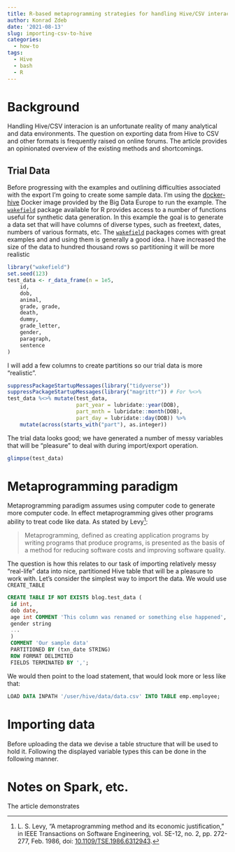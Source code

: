 ```yaml
---
title: R-based metaprogramming strategies for handling Hive/CSV interaction (Part I, imports)
author: Konrad Zdeb
date: '2021-08-13'
slug: importing-csv-to-hive
categories:
  - how-to
tags:
  - Hive
  - bash
  - R
---
```


# Background

Handling Hive/CSV interacion is an unfortunate reality of many analytical and data environments. The question on exporting data from Hive to CSV and other formats is frequently raised on online forums. The article provides an opinionated overview of the existing methods and shortcomings. 

## Trial Data

Before progressing with the examples and outlining difficulties associated with the export I'm going to create some sample data. I'm using the [docker-hive](https://github.com/big-data-europe/docker-hive) Docker image provided by the Big Data Europe to run the example. The [`wakefield`](https://github.com/trinker/wakefield) package available for R provides access to a number of functions useful for synthetic data generation. In this example the goal is to generate a data set that will have columns of diverse types, such as freetext, dates, numbers of various formats, etc. The [`wakefield`](https://github.com/trinker/wakefield) packages comes with great examples and and using them is generally a good idea. I have increased the size of the data to hundred thousand rows so partitioning it will be more realistic

```r
library("wakefield")
set.seed(123)
test_data <- r_data_frame(n = 1e5,
    id,
    dob,
    animal,
    grade, grade,
    death,
    dummy,
    grade_letter,
    gender,
    paragraph,
    sentence
)
```

I will add a few columns to create partitions so our trial data is more "realistic".

```r
suppressPackageStartupMessages(library("tidyverse"))
suppressPackageStartupMessages(library("magrittr")) # For %<>%
test_data %<>% mutate(test_data, 
                      part_year = lubridate::year(DOB),
                      part_mnth = lubridate::month(DOB),
                      part_day = lubridate::day(DOB)) %>%
    mutate(across(starts_with("part"), as.integer))
```


The trial data looks good; we have generated a number of messy variables that will be "pleasure" to deal with during import/export operation.

```r
glimpse(test_data)
```

# Metaprogramming paradigm

Metaprogramming paradigm assumes using computer code to generate more computer code. In effect metaprogramming gives other programs ability to treat code like data. As stated by Levy^[L. S. Levy, "A metaprogramming method and its economic justification," in IEEE Transactions on Software Engineering, vol. SE-12, no. 2, pp. 272-277, Feb. 1986, doi: [10.1109/TSE.1986.6312943](https://doi.org/10.1109/TSE.1986.6312943).]:

> Metaprogramming, defined as creating application programs by writing programs that produce programs, is presented as the basis of a method for reducing software costs and improving software quality.

The question is how this relates to our task of importing relatively messy "real-life" data into nice, partitioned Hive table that will be a pleasure to work with. Let's consider the simplest way to import the data. We would use `CREATE_TABLE`

```sql
CREATE TABLE IF NOT EXISTS blog.test_data (
 id int,
 dob date,
 age int COMMENT 'This column was renamed or something else happened',
 gender string
 ...
 )
 COMMENT 'Our sample data'
 PARTITIONED BY (txn_date STRING)
 ROW FORMAT DELIMITED
 FIELDS TERMINATED BY ',';
```

We would then point to the load statement, that would look more or less like that:

```sql
LOAD DATA INPATH '/user/hive/data/data.csv' INTO TABLE emp.employee;
```

# Importing data

Before uploading the data we devise a table structure that will be used to hold it. Following the displayed variable types this can be done in the following manner.

# Notes on Spark, etc.

The article demonstrates 




